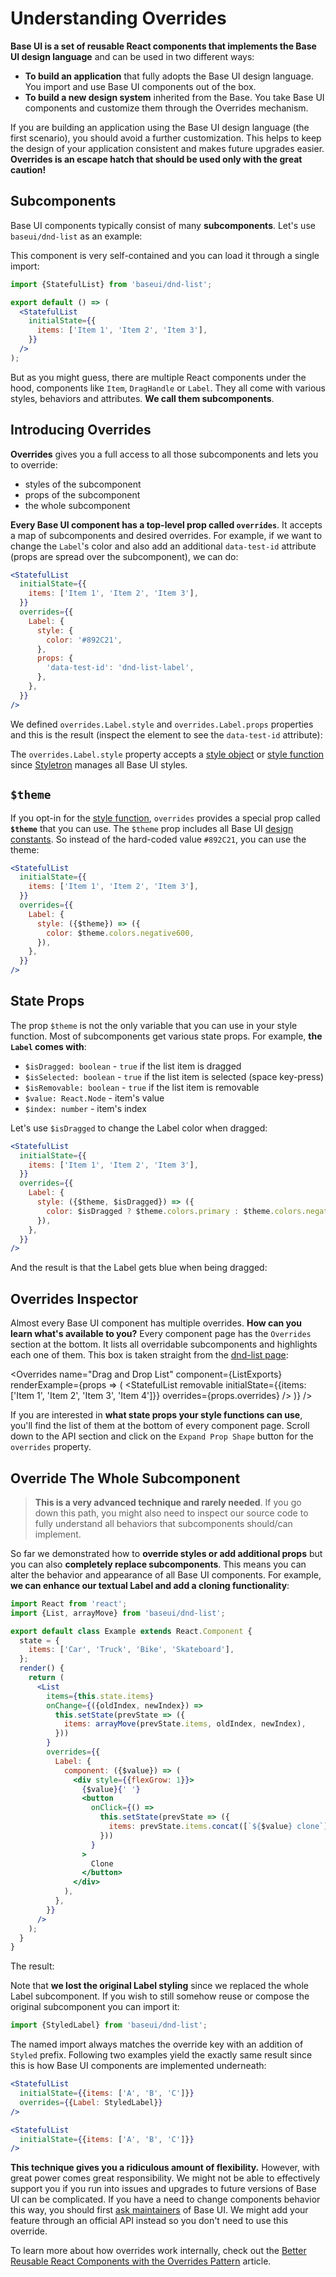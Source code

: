 <!--
Copyright (c) 2018 Uber Technologies, Inc.

This source code is licensed under the MIT license found in the
LICENSE file in the root directory of this source tree.
-->






# Understanding Overrides

**Base UI is a set of reusable React components that implements the Base UI design language** and can be used in two different ways:

- **To build an application** that fully adopts the Base UI design language. You import and use Base UI components out of the box.
- **To build a new design system** inherited from the Base. You take Base UI components and customize them through the Overrides mechanism.

If you are building an application using the Base UI design language (the first scenario), you should avoid a further customization. This helps to keep the design of your application consistent and makes future upgrades easier. **Overrides is an escape hatch that should be used only with the great caution!**

## Subcomponents

Base UI components typically consist of many **subcomponents**. Let's use `baseui/dnd-list` as an example:

<DndListExample />

This component is very self-contained and you can load it through a single import:

```jsx
import {StatefulList} from 'baseui/dnd-list';

export default () => (
  <StatefulList
    initialState={{
      items: ['Item 1', 'Item 2', 'Item 3'],
    }}
  />
);
```

But as you might guess, there are multiple React components under the hood, components like `Item`, `DragHandle` or `Label`. They all come with various styles, behaviors and attributes. **We call them subcomponents**.

## Introducing Overrides

**Overrides** gives you a full access to all those subcomponents and lets you to override:

- styles of the subcomponent
- props of the subcomponent
- the whole subcomponent

**Every Base UI component has a top-level prop called `overrides`**. It accepts a map of subcomponents and desired overrides. For example, if we want to change the `Label`'s color and also add an additional `data-test-id` attribute (props are spread over the subcomponent), we can do:

```jsx
<StatefulList
  initialState={{
    items: ['Item 1', 'Item 2', 'Item 3'],
  }}
  overrides={{
    Label: {
      style: {
        color: '#892C21',
      },
      props: {
        'data-test-id': 'dnd-list-label',
      },
    },
  }}
/>
```

We defined `overrides.Label.style` and `overrides.Label.props` properties and this is the result (inspect the element to see the `data-test-id` attribute):

<DndListExampleStyle />

The `overrides.Label.style` property accepts a [style object](https://www.styletron.org/concepts/#style-object) or [style function](https://www.styletron.org/concepts/#style-function) since [Styletron](https://www.styletron.org) manages all Base UI styles.

## `$theme`

If you opt-in for the [style function](https://www.styletron.org/concepts/#style-function), `overrides` provides a special prop called **`$theme`** that you can use. The `$theme` prop includes all Base UI [design constants](/theming/theming-values). So instead of the hard-coded value `#892C21`, you can use the theme:

```jsx
<StatefulList
  initialState={{
    items: ['Item 1', 'Item 2', 'Item 3'],
  }}
  overrides={{
    Label: {
      style: ({$theme}) => ({
        color: $theme.colors.negative600,
      }),
    },
  }}
/>
```

## State Props

The prop `$theme` is not the only variable that you can use in your style function. Most of subcomponents get various state props. For example, **the `Label` comes with**:

- `$isDragged: boolean` - `true` if the list item is dragged
- `$isSelected: boolean` - `true` if the list item is selected (space key-press)
- `$isRemovable: boolean` - `true` if the list item is removable
- `$value: React.Node` - item's value
- `$index: number` - item's index

Let's use `$isDragged` to change the Label color when dragged:

```jsx
<StatefulList
  initialState={{
    items: ['Item 1', 'Item 2', 'Item 3'],
  }}
  overrides={{
    Label: {
      style: ({$theme, $isDragged}) => ({
        color: $isDragged ? $theme.colors.primary : $theme.colors.negative600,
      }),
    },
  }}
/>
```

And the result is that the Label gets blue when being dragged:

<DndListExampleStateProps />

## Overrides Inspector

Almost every Base UI component has multiple overrides. **How can you learn what's available to you?** Every component page has the `Overrides` section at the bottom. It lists all overridable subcomponents and highlights each one of them. This box is taken straight from the [dnd-list page](/components/dnd-list/#overrides):

<Overrides
  name="Drag and Drop List"
  component={ListExports}
  renderExample={props => (
    <StatefulList
      removable
      initialState={{items: ['Item 1', 'Item 2', 'Item 3', 'Item 4']}}
      overrides={props.overrides}
    />
  )}
/>

If you are interested in **what state props your style functions can use**, you'll find the list of them at the bottom of every component page. Scroll down to the API section and click on the `Expand Prop Shape` button for the `overrides` property.

## Override The Whole Subcomponent

> **This is a very advanced technique and rarely needed**. If you go down this path, you might also need to inspect our source code to fully understand all behaviors that subcomponents should/can implement.

So far we demonstrated how to **override styles or add additional props** but you can also **completely replace subcomponents**. This means you can alter the behavior and appearance of all Base UI components. For example, **we can enhance our textual Label and add a cloning functionality**:

```jsx
import React from 'react';
import {List, arrayMove} from 'baseui/dnd-list';

export default class Example extends React.Component {
  state = {
    items: ['Car', 'Truck', 'Bike', 'Skateboard'],
  };
  render() {
    return (
      <List
        items={this.state.items}
        onChange={({oldIndex, newIndex}) =>
          this.setState(prevState => ({
            items: arrayMove(prevState.items, oldIndex, newIndex),
          }))
        }
        overrides={{
          Label: {
            component: ({$value}) => (
              <div style={{flexGrow: 1}}>
                {$value}{' '}
                <button
                  onClick={() =>
                    this.setState(prevState => ({
                      items: prevState.items.concat([`${$value} clone`]),
                    }))
                  }
                >
                  Clone
                </button>
              </div>
            ),
          },
        }}
      />
    );
  }
}
```

The result:

<DndListExampleSubcomponent />

Note that **we lost the original Label styling** since we replaced the whole Label subcomponent. If you wish to still somehow reuse or compose the original subcomponent you can import it:

```js
import {StyledLabel} from 'baseui/dnd-list';
```

The named import always matches the override key with an addition of `Styled` prefix. Following two examples yield the exactly same result since this is how Base UI components are implemented underneath:

```jsx
<StatefulList
  initialState={{items: ['A', 'B', 'C']}}
  overrides={{Label: StyledLabel}}
/>

<StatefulList
  initialState={{items: ['A', 'B', 'C']}}
/>
```

**This technique gives you a ridiculous amount of flexibility.** However, with great power comes great responsibility. We might not be able to effectively support you if you run into issues and upgrades to future versions of Base UI can be complicated. If you have a need to change components behavior this way, you should first [ask maintainers](https://github.com/uber-web/baseui/issues) of Base UI. We might add your feature through an official API instead so you don't need to use this override.

To learn more about how overrides work internally, check out the [Better Reusable React Components with the Overrides Pattern](https://medium.com/@dschnr/better-reusable-react-components-with-the-overrides-pattern-9eca2339f646)
article.
